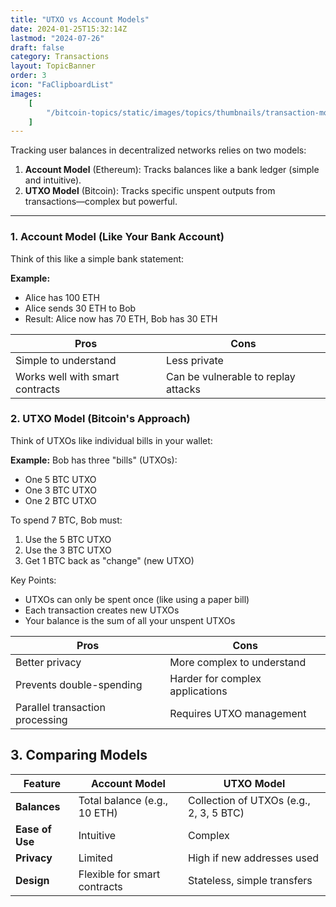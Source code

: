 ```yaml
---
title: "UTXO vs Account Models"
date: 2024-01-25T15:32:14Z
lastmod: "2024-07-26"
draft: false
category: Transactions
layout: TopicBanner
order: 3
icon: "FaClipboardList"
images:
    [
        "/bitcoin-topics/static/images/topics/thumbnails/transaction-module/utxo-accountmodel.webp"
    ]
---
```


<div className="dark:hidden w-full rounded-lg">
    <SvgDisplay
        src="/bitcoin-topics/static/images/topics/transactions/utxo-accountModel.svg"
        width="100%"
        height="auto"
    />
</div>
<div className="hidden dark:block w-full rounded-lg">
    <SvgDisplay
        src="/bitcoin-topics/static/images/topics/transactions/utxo-accountModel.svg"
        width="100%"
        height="auto"
    />
</div>

Tracking user balances in decentralized networks relies on two models:

1. **Account Model** (Ethereum): Tracks balances like a bank ledger (simple and intuitive).
2. **UTXO Model** (Bitcoin): Tracks specific unspent outputs from transactions—complex but powerful.

---

### 1. Account Model (Like Your Bank Account)

Think of this like a simple bank statement:

**Example:**

-   Alice has 100 ETH
-   Alice sends 30 ETH to Bob
-   Result: Alice now has 70 ETH, Bob has 30 ETH

| **Pros**                        | **Cons**                            |
| ------------------------------- | ----------------------------------- |
| Simple to understand            | Less private                        |
| Works well with smart contracts | Can be vulnerable to replay attacks |

### 2. UTXO Model (Bitcoin's Approach)

Think of UTXOs like individual bills in your wallet:

**Example:**
Bob has three "bills" (UTXOs):

-   One 5 BTC UTXO
-   One 3 BTC UTXO
-   One 2 BTC UTXO

To spend 7 BTC, Bob must:

1. Use the 5 BTC UTXO
2. Use the 3 BTC UTXO
3. Get 1 BTC back as "change" (new UTXO)

Key Points:

-   UTXOs can only be spent once (like using a paper bill)
-   Each transaction creates new UTXOs
-   Your balance is the sum of all your unspent UTXOs

| **Pros**                        | **Cons**                        |
| ------------------------------- | ------------------------------- |
| Better privacy                  | More complex to understand      |
| Prevents double-spending        | Harder for complex applications |
| Parallel transaction processing | Requires UTXO management        |

## 3. Comparing Models

| **Feature**     | **Account Model**            | **UTXO Model**                          |
| --------------- | ---------------------------- | --------------------------------------- |
| **Balances**    | Total balance (e.g., 10 ETH) | Collection of UTXOs (e.g., 2, 3, 5 BTC) |
| **Ease of Use** | Intuitive                    | Complex                                 |
| **Privacy**     | Limited                      | High if new addresses used              |
| **Design**      | Flexible for smart contracts | Stateless, simple transfers             |
